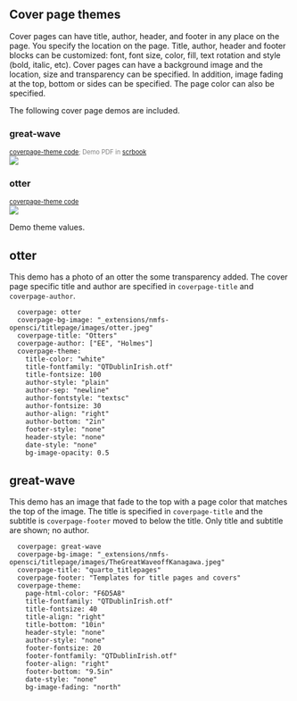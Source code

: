 ## Cover page themes

Cover pages can have title, author, header, and footer in any place on the page. You specify the location on the page. Title, author, header and footer blocks can be customized: font, font size, color, fill, text rotation and style (bold, italic, etc). Cover pages can have a background image and the location, size and transparency can be specified. In addition, image fading at the top, bottom or sides can be specified. The page color can also be specified.

The following cover page demos are included. 

::: {.panel-tabset}

### great-wave
<span style="font-size:0.8em; color: grey">[coverpage-theme code](05-coverpage-themes.html#great-wave-1); Demo PDF in [scrbook](https://nmfs-opensci.github.io/quarto_titlepages/titlepages/great-wave/article.pdf)</span></br>![](images/great-wave.jpg){.border fig-alt="Screenshot of great-wave cover page. This cover page an image that fades to the top and a page color that matches the top of the image (a great wave). "}

### otter
<span style="font-size:0.8em; color: grey">[coverpage-theme code](05-coverpage-themes.html#otter-1)</span></br>![](images/otter.jpg){.border fig-alt="Screenshot of otter cover page. This cover page has a full page photo of an otter. The title has be changed to Otters and a custom font is used."}
:::

Demo theme values.

## otter

This demo has a photo of an otter the some transparency added. The cover page specific title and author are specified in `coverpage-title` and `coverpage-author`.

```
  coverpage: otter
  coverpage-bg-image: "_extensions/nmfs-opensci/titlepage/images/otter.jpeg"
  coverpage-title: "Otters"
  coverpage-author: ["EE", "Holmes"]
  coverpage-theme:
    title-color: "white"
    title-fontfamily: "QTDublinIrish.otf"
    title-fontsize: 100
    author-style: "plain"
    author-sep: "newline"
    author-fontstyle: "textsc"
    author-fontsize: 30
    author-align: "right"
    author-bottom: "2in"
    footer-style: "none"
    header-style: "none"
    date-style: "none"
    bg-image-opacity: 0.5
```



## great-wave

This demo has an image that fade to the top with a page color that matches the top of the image. The title is specified in `coverpage-title` and the subtitle is `coverpage-footer` moved to below the title. Only title and subtitle are shown; no author.

```
  coverpage: great-wave
  coverpage-bg-image: "_extensions/nmfs-opensci/titlepage/images/TheGreatWaveoffKanagawa.jpeg"
  coverpage-title: "quarto_titlepages"
  coverpage-footer: "Templates for title pages and covers"
  coverpage-theme:
    page-html-color: "F6D5A8"
    title-fontfamily: "QTDublinIrish.otf"
    title-fontsize: 40
    title-align: "right"
    title-bottom: "10in"
    header-style: "none"
    author-style: "none"
    footer-fontsize: 20
    footer-fontfamily: "QTDublinIrish.otf"
    footer-align: "right"
    footer-bottom: "9.5in"
    date-style: "none"
    bg-image-fading: "north"
```
